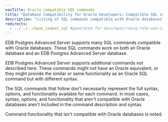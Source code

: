 ```yaml
---
navTitle: Oracle compatible SQL commands
title: "Database Compatibility for Oracle Developers: Compatible SQL commands"
description: "Listing of SQL commands compatible with Oracle databases"
redirects:
  - ../../../epas_compat_sql #generated for docs/epas/reorg-role-use-case-mode
---
```


EDB Postgres Advanced Server supports many SQL commands compatible with Oracle databases. These SQL commands work on both an Oracle database and an EDB Postgres Advanced Server database.

EDB Postgres Advanced Server supports additional commands not described here. These commands might not have an Oracle equivalent, or they might provide the similar or same functionality as an Oracle SQL command but with different syntax.

The SQL commands that follow don't necessarily represent the full syntax, options, and functionality available for each command. In most cases, syntax, options, and functionality that aren't compatible with Oracle databases aren't included in the command description and syntax.

Command functionality that isn't compatible with Oracle databases is noted.
